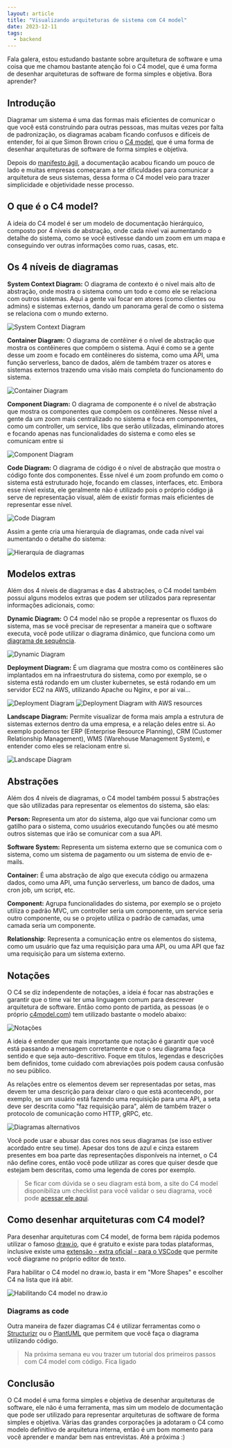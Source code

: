 ```yaml
---
layout: article
title: "Visualizando arquiteturas de sistema com C4 model"
date: 2023-12-11
tags:
  - backend
---
```


Fala galera, estou estudando bastante sobre arquitetura de software e uma coisa que me chamou bastante atenção foi o C4 model, que é uma forma de desenhar arquiteturas de software de forma simples e objetiva. Bora aprender?

## Introdução

Diagramar um sistema é uma das formas mais eficientes de comunicar o que você está construindo para outras pessoas, mas muitas vezes por falta de padronização, os diagramas acabam ficando confusos e difíceis de entender, foi ai que Simon Brown criou o [C4 model](https://c4model.com/), que é uma forma de desenhar arquiteturas de software de forma simples e objetiva.

Depois do [manifesto ágil](https://agilemanifesto.org/), a documentação acabou ficando um pouco de lado e muitas empresas começaram a ter dificuldades para comunicar a arquitetura de seus sistemas, dessa forma o C4 model veio para trazer simplicidade e objetividade nesse processo.

## O que é o C4 model?

A ideia do C4 model é ser um modelo de documentação hierárquico, composto por 4 níveis de abstração, onde cada nível vai aumentando o detalhe do sistema, como se você estivesse dando um zoom em um mapa e conseguindo ver outras informações como ruas, casas, etc.

## Os 4 níveis de diagramas

**System Context Diagram:** O diagrama de contexto é o nível mais alto de abstração, onde mostra o sistema como um todo e como ele se relaciona com outros sistemas. Aqui a gente vai focar em atores (como clientes ou admins) e sistemas externos, dando um panorama geral de como o sistema se relaciona com o mundo externo.

![System Context Diagram](https://static.structurizr.com/workspace/36141/diagrams/SystemContext.png)

**Container Diagram:** O diagrama de contêiner é o nível de abstração que mostra os contêineres que compõem o sistema. Aqui é como se a gente desse um zoom e focado em contêineres do sistema, como uma API, uma função serverless, banco de dados, além de também trazer os atores e sistemas externos trazendo uma visão mais completa do funcionamento do sistema.

![Container Diagram](https://static.structurizr.com/workspace/36141/diagrams/Containers.png)

**Component Diagram:** O diagrama de componente é o nível de abstração que mostra os componentes que compõem os contêineres. Nesse nível a gente da um zoom mais centralizado no sistema e foca em componentes, como um controller, um service, libs que serão utilizadas, eliminando atores e focando apenas nas funcionalidades do sistema e como eles se comunicam entre si

![Component Diagram](https://static.structurizr.com/workspace/36141/diagrams/Components.png)

**Code Diagram:** O diagrama de código é o nível de abstração que mostra o código fonte dos componentes. Esse nível é um zoom profundo em como o sistema está estruturado hoje, focando em classes, interfaces, etc. Embora esse nível exista, ele geralmente não é utilizado pois o próprio código já serve de representação visual, além de existir formas mais eficientes de representar esse nível.

![Code Diagram](https://c4model.com/img/class-diagram.png)

Assim a gente cria uma hierarquia de diagramas, onde cada nível vai aumentando o detalhe do sistema:

![Hierarquia de diagramas](https://c4model.com/img/c4-overview.png)

## Modelos extras

Além dos 4 níveis de diagramas e das 4 abstrações, o C4 model também possui alguns modelos extras que podem ser utilizados para representar informações adicionais, como:

**Dynamic Diagram:** O C4 model não se propõe a representar os fluxos do sistema, mas se você precisar de representar a maneira que o software executa, você pode utilizar o diagrama dinâmico, que funciona como um [diagrama de sequência](https://www.ibm.com/docs/pt-br/rsm/7.5.0?topic=uml-sequence-diagrams).

![Dynamic Diagram](https://static.structurizr.com/workspace/76748/diagrams/SignIn.png)

**Deployment Diagram:** É um diagrama que mostra como os contêineres são implantados em na infraestrutura do sistema, como por exemplo, se o sistema está rodando em um cluster kubernetes, se está rodando em um servidor EC2 na AWS, utilizando Apache ou Nginx, e por ai vai...

![Deployment Diagram](https://static.structurizr.com/workspace/76748/diagrams/LiveDeployment.png)
![Deployment Diagram with AWS resources](https://static.structurizr.com/workspace/54915/diagrams/AmazonWebServicesDeployment.png)

**Landscape Diagram:** Permite visualizar de forma mais ampla a estrutura de sistemas externos dentro da uma empresa, e a relação deles entre si. Ao exemplo podemos ter ERP (Enterprise Resource Planning), CRM (Customer Relationship Management), WMS (Warehouse Management System), e entender como eles se relacionam entre si.

![Landscape Diagram](https://static.structurizr.com/workspace/28201/diagrams/SystemLandscape.png)

## Abstrações

Além dos 4 níveis de diagramas, o C4 model também possui 5 abstrações que são utilizadas para representar os elementos do sistema, são elas:

**Person:** Representa um ator do sistema, algo que vai funcionar como um gatilho para o sistema, como usuários executando funções ou até mesmo outros sistemas que irão se comunicar com a sua API.

**Software System:** Representa um sistema externo que se comunica com o sistema, como um sistema de pagamento ou um sistema de envio de e-mails.

**Container:** É uma abstração de algo que executa código ou armazena dados, como uma API, uma função serverless, um banco de dados, uma cron job, um script, etc.

**Component:** Agrupa funcionalidades do sistema, por exemplo se o projeto utiliza o padrão MVC, um controller seria um componente, um service seria outro componente, ou se o projeto utiliza o padrão de camadas, uma camada seria um componente.

**Relationship**: Representa a comunicação entre os elementos do sistema, como um usuário que faz uma requisição para uma API, ou uma API que faz uma requisição para um sistema externo.

## Notações

O C4 se diz independente de notações, a ideia é focar nas abstrações e garantir que o time vai ter uma linguagem comum para descrever arquitetura de software. Então como ponto de partida, as pessoas (e o próprio [c4model.com](https://c4model.com/)) tem utilizado bastante o modelo abaixo:

![Notações](/uploads/c4-model-notations.png)

A ideia é entender que mais importante que notação é garantir que você está passando a mensagem corretamente e que o seu diagrama faça sentido e que seja auto-descritivo. Foque em títulos, legendas e descrições bem definidos, tome cuidado com abreviações pois podem causa confusão no seu público. 

As relações entre os elementos devem ser representadas por setas, mas devem ter uma descrição para deixar claro o que está acontecendo, por exemplo, se um usuário está fazendo uma requisição para uma API, a seta deve ser descrita como "faz requisição para", além de também trazer o protocolo de comunicação como HTTP, gRPC, etc.

![Diagramas alternativos](https://c4model.com/img/alternative-1.png)

Você pode usar e abusar das cores nos seus diagramas (se isso estiver acordado entre seu time). Apesar dos tons de azul e cinza estarem presentes em boa parte das representações disponíveis na internet, o C4 não define cores, então você pode utilizar as cores que quiser desde que estejam bem descritas, como uma legenda de cores por exemplo.

> Se ficar com dúvida se o seu diagram está bom, a site do C4 model disponibiliza um checklist para você validar o seu diagrama, você pode [acessar ele aqui](https://c4model.com/review/).

## Como desenhar arquiteturas com C4 model?

Para desenhar arquiteturas com C4 model, de forma bem rápida podemos utilizar o famoso [draw.io](https://app.diagrams.net/), que é gratuito e existe para todas plataformas, inclusive existe uma [extensão - extra oficial - para o VSCode](https://marketplace.visualstudio.com/items?itemName=hediet.vscode-drawio) que permite você diagrame no próprio editor de texto. 

Para habilitar o C4 model no draw.io, basta ir em "More Shapes" e escolher C4 na lista que irá abir.

![Habilitando C4 model no draw.io](/uploads/drawio-c4-shapes.png)

### Diagrams as code

Outra maneira de fazer diagramas C4 é utilizar ferramentas como o [Structurizr](https://structurizr.com/) ou o [PlantUML](https://plantuml.com/pt/) que permitem que você faça o diagrama utilizando código. 

> Na próxima semana eu vou trazer um tutorial dos primeiros passos com C4 model com código. Fica ligado

## Conclusão

O C4 model é uma forma simples e objetiva de desenhar arquiteturas de software, ele não é uma ferramenta, mas sim um modelo de documentação que pode ser utilizado para representar arquiteturas de software de forma simples e objetiva. Várias das grandes corporações ja adotaram o C4 como modelo definitivo de arquitetura interna, então é um bom momento para você aprender e mandar bem nas entrevistas. Até a próxima :) 
